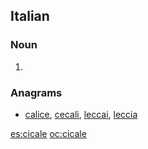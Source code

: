 ==Italian==

===Noun===
{{head|it|plural}} {{f}}

# {{plural of|cicala|lang=it}}

===Anagrams===
* [[calice#Italian|calice]], [[cecali#Italian|cecali]], [[leccai#Italian|leccai]], [[leccia#Italian|leccia]]

[[es:cicale]]
[[oc:cicale]]